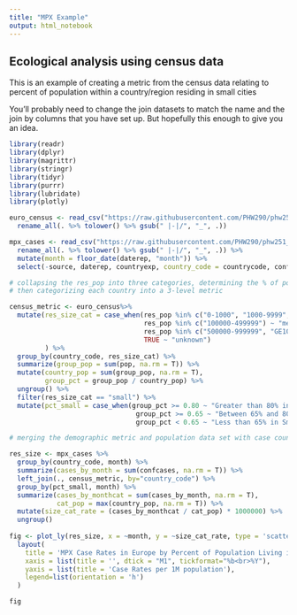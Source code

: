 ```yaml
---
title: "MPX Example"
output: html_notebook
---
```


## Ecological analysis using census data

This is an example of creating a metric from the census data relating to percent of population within a country/region residing in small cities

You'll probably need to change the join datasets to match the name and the join by columns that you have set up.  But hopefully this enough to give you an idea.

```r
library(readr)
library(dplyr)
library(magrittr)
library(stringr)
library(tidyr)
library(purrr)
library(lubridate)
library(plotly)

euro_census <- read_csv("https://raw.githubusercontent.com/PHW290/phw251_projectdata/main/euro_census_stats_mod.csv") %>%
  rename_all(. %>% tolower() %>% gsub(" |-|/", "_", .)) 

mpx_cases <- read_csv("https://raw.githubusercontent.com/PHW290/phw251_projectdata/main/euro_mpx_cases_mod.csv") %>%
  rename_all(. %>% tolower() %>% gsub(" |-|/", "_", .)) %>%
  mutate(month = floor_date(daterep, "month")) %>%
  select(-source, daterep, countryexp, country_code = countrycode, confcases, month)

# collapsing the res_pop into three categories, determining the % of pop in each category for each country
# then categorizing each country into a 3-level metric

census_metric <- euro_census%>%
  mutate(res_size_cat = case_when(res_pop %in% c("0-1000", "1000-9999", "10000-99999") ~ "small",
                                  res_pop %in% c("100000-499999") ~ "medium",
                                  res_pop %in% c("500000-999999", "GE1000000") ~ "large",
                                  TRUE ~ "unknown")
         ) %>%
  group_by(country_code, res_size_cat) %>%
  summarize(group_pop = sum(pop, na.rm = T)) %>%
  mutate(country_pop = sum(group_pop, na.rm = T),
         group_pct = group_pop / country_pop) %>%
  ungroup() %>%
  filter(res_size_cat == "small") %>%
  mutate(pct_small = case_when(group_pct >= 0.80 ~ "Greater than 80% in Small Cities",
                                group_pct >= 0.65 ~ "Between 65% and 80% in Small Cities",
                                group_pct < 0.65 ~ "Less than 65% in Small Cities"))

# merging the demographic metric and population data set with case counts and calculating rates by cat and month

res_size <- mpx_cases %>%
  group_by(country_code, month) %>%
  summarize(cases_by_month = sum(confcases, na.rm = T)) %>%
  left_join(., census_metric, by="country_code") %>%
  group_by(pct_small, month) %>%
  summarize(cases_by_monthcat = sum(cases_by_month, na.rm = T),
            cat_pop = max(country_pop, na.rm = T)) %>%
  mutate(size_cat_rate = (cases_by_monthcat / cat_pop) * 1000000) %>%
  ungroup()
  
fig <- plot_ly(res_size, x = ~month, y = ~size_cat_rate, type = 'scatter', mode = 'lines', linetype = ~pct_small) %>%
  layout(
    title = 'MPX Case Rates in Europe by Percent of Population Living in Small Cities, May-August 2022',
    xaxis = list(title = '', dtick = "M1", tickformat="%b<br>%Y"),
    yaxis = list(title = 'Case Rates per 1M population'),
    legend=list(orientation = 'h')
  )

fig
```